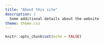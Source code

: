 ---
title: "About this site"
description: |
  Some additional details about the website
theme: theme.css
---

```{r setup, include=FALSE}
knitr::opts_chunk$set(echo = FALSE)
```

